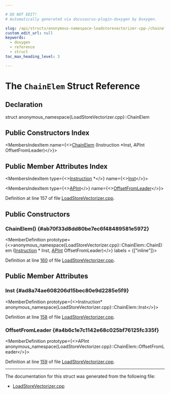 ```yaml
---

# DO NOT EDIT!
# Automatically generated via docusaurus-plugin-doxygen by Doxygen.

slug: /api/structs/anonymous-namespace-loadstorevectorizer-cpp-/chainelem
custom_edit_url: null
keywords:
  - doxygen
  - reference
  - struct
toc_max_heading_level: 3

---
```





# The `ChainElem` Struct Reference

<DoxygenPage pluginConfig={pluginConfig}>



## Declaration

<CodeBlock>struct anonymous_namespace{LoadStoreVectorizer.cpp}::ChainElem</CodeBlock>

## Public Constructors Index

<MembersIndex>

<MembersIndexItem
  name={<><a href="#ab70f33d8dd80be7ec6f48489581e5972">ChainElem</a> (Instruction &#42;Inst, APInt OffsetFromLeader)</>}>
</MembersIndexItem>

</MembersIndex>

## Public Member Attributes Index

<MembersIndex>

<MembersIndexItem
  type={<><a href="/docs/api/classes/llvm/instruction">Instruction</a> &#42;</>}
  name={<><a href="#ad8a74ae608206d15bec80e9d2285e5f9">Inst</a></>}>
</MembersIndexItem>

<MembersIndexItem
  type={<><a href="/docs/api/classes/llvm/apint">APInt</a></>}
  name={<><a href="#a4b6c1e7c1142e68c025bf76125fc335f">OffsetFromLeader</a></>}>
</MembersIndexItem>

</MembersIndex>


Definition at line 157 of file <a href="/docs/api/files/lib/lib/transforms/lib/transforms/vectorize/loadstorevectorizer-cpp">LoadStoreVectorizer.cpp</a>.

<SectionDefinition>

## Public Constructors

### ChainElem() {#ab70f33d8dd80be7ec6f48489581e5972}

<MemberDefinition
  prototype={<>anonymous&#95;namespace&#123;LoadStoreVectorizer.cpp&#125;::ChainElem::ChainElem (<a href="/docs/api/classes/llvm/instruction">Instruction</a> &#42; Inst, <a href="/docs/api/classes/llvm/apint">APInt</a> OffsetFromLeader)</>}
  labels = {["inline"]}>

Definition at line <a href="/docs/api/files/lib/lib/transforms/lib/transforms/vectorize/loadstorevectorizer-cpp/#l00160">160</a> of file <a href="/docs/api/files/lib/lib/transforms/lib/transforms/vectorize/loadstorevectorizer-cpp">LoadStoreVectorizer.cpp</a>.
</MemberDefinition>

</SectionDefinition>

<SectionDefinition>

## Public Member Attributes

### Inst {#ad8a74ae608206d15bec80e9d2285e5f9}

<MemberDefinition
  prototype={<>Instruction&#42; anonymous&#95;namespace&#123;LoadStoreVectorizer.cpp&#125;::ChainElem::Inst</>}>

Definition at line <a href="/docs/api/files/lib/lib/transforms/lib/transforms/vectorize/loadstorevectorizer-cpp/#l00158">158</a> of file <a href="/docs/api/files/lib/lib/transforms/lib/transforms/vectorize/loadstorevectorizer-cpp">LoadStoreVectorizer.cpp</a>.
</MemberDefinition>

### OffsetFromLeader {#a4b6c1e7c1142e68c025bf76125fc335f}

<MemberDefinition
  prototype={<>APInt anonymous&#95;namespace&#123;LoadStoreVectorizer.cpp&#125;::ChainElem::OffsetFromLeader</>}>

Definition at line <a href="/docs/api/files/lib/lib/transforms/lib/transforms/vectorize/loadstorevectorizer-cpp/#l00159">159</a> of file <a href="/docs/api/files/lib/lib/transforms/lib/transforms/vectorize/loadstorevectorizer-cpp">LoadStoreVectorizer.cpp</a>.
</MemberDefinition>

</SectionDefinition>

<hr/>

The documentation for this struct was generated from the following file:

<ul>
<li><a href="/docs/api/files/lib/lib/transforms/lib/transforms/vectorize/loadstorevectorizer-cpp">LoadStoreVectorizer.cpp</a></li>
</ul>

</DoxygenPage>
